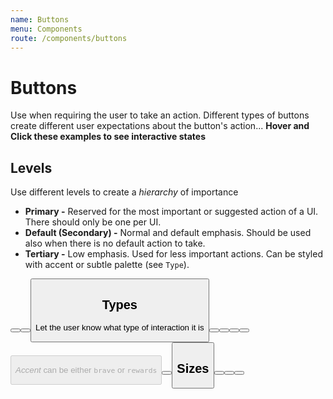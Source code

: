 ```yaml
---
name: Buttons
menu: Components
route: /components/buttons
---
```



# Buttons
Use when requiring the user to take an action.
Different types of buttons create different user expectations about the button's action...
**Hover and Click these examples to see interactive states**

## Levels
Use different levels to create a _hierarchy_ of importance
 - **Primary -** Reserved for the most important or suggested action of a UI. There should only be one per UI.
 - **Default (Secondary) -** Normal and default emphasis. Should be used also when there is no default action to take.
 - **Tertiary -** Low emphasis. Used for less important actions. Can be styled with accent or subtle palette (see `Type`).

<Playground>
  <Components>
    <Button text="Primary" level="primary" />
    <Button text="Secondary" level="secondary" />
    <Button text="Tertiary" level="tertiary" />
  </Components>
</Playground>

## Types
Let the user know what type of interaction it is
<Playground>
  <Components>
    <Button text="Default" type="default" />
    <Button text="Accent" type="accent" />
    <Button text="Warn" type="warn" />
    <Button text="Subtle" type="subtle" />
    <Button text="Disabled" disabled />
  </Components>
</Playground>

_Accent_ can be either `brave` or `rewards`
<Components>
  <Button text="brave" brand="brave" type="accent" />
  <Button text="rewards" brand="rewards" type="accent" />
</Components>

## Sizes
<Playground>
  <Components>
    <Button
      size="small"
      level="secondary"
      type="default"
      text="Small"
    />
    <Button
      size="medium"
      level="secondary"
      type="accent"
      text="Medium"
    />
    <Button
      size="large"
      level="secondary"
      type="warn"
      text="Large"
    />
  </Components>
</Playground>
